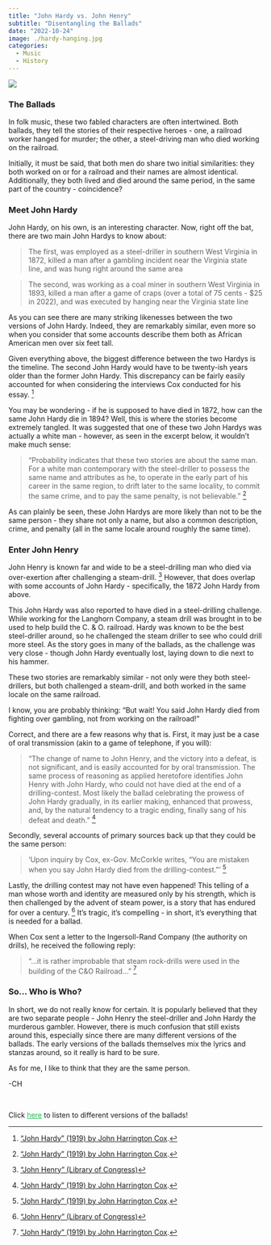 ```yaml
---
title: "John Hardy vs. John Henry"
subtitle: "Disentangling the Ballads"
date: "2022-10-24"
image: ./hardy-hanging.jpg
categories:
  - Music
  - History
---
```


![](./hardy-hanging.jpg){fig-alt="John Hardy on the gallows in WV, circa 1894." fig-align="center"}  

### The Ballads  

In folk music, these two fabled characters are often intertwined. Both ballads, they tell the stories of their respective heroes - one, a railroad worker hanged for murder; the other, a steel-driving man who died working on the railroad.

Initially, it must be said, that both men do share two initial similarities: they both worked on or for a railroad and their names are almost identical. Additionally, they both lived and died around the same period, in the same part of the country - coincidence?

### Meet John Hardy 

John Hardy, on his own, is an interesting character. Now, right off the bat, there are two main John Hardys to know about:

>   The first, was employed as a steel-driller in southern West Virginia in 1872, killed a man after a gambling incident near the Virginia state line, and was hung right around the same area

>   The second, was working as a coal miner in southern West Virginia in 1893, killed a man after a game of craps (over a total of 75 cents - $25 in 2022), and was executed by hanging near the Virginia state line

As you can see there are many striking likenesses between the two versions of John Hardy. Indeed, they are remarkably similar, even more so when you consider that some accounts describe them both as African American men over six feet tall.

Given everything above, the biggest difference between the two Hardys is the timeline. The second John Hardy would have to be twenty-ish years older than the former John Hardy. This discrepancy can be fairly easily accounted for when considering the interviews Cox conducted for his essay. [^1]

You may be wondering - if he is supposed to have died in 1872, how can the same John Hardy die in 1894? Well, this is where the stories become extremely tangled. It was suggested that one of these two John Hardys was actually a white man - however, as seen in the excerpt below, it wouldn't make much sense:

> "Probability indicates that these two stories are about the same man. For a white man contemporary with the steel-driller to possess the same name and attributes as he, to operate in the early part of his career in the same region, to drift later to the same locality, to commit the same crime, and to pay the same penalty, is not believable." [^1]

As can plainly be seen, these John Hardys are more likely than not to be the same person - they share not only a name, but also a common description, crime, and penalty (all in the same locale around roughly the same time).

### Enter John Henry

John Henry is known far and wide to be a steel-drilling man who died via over-exertion after challenging a steam-drill. [^2] However, that does overlap with some accounts of John Hardy - specifically, the 1872 John Hardy from above.  

This John Hardy was also reported to have died in a steel-drilling challenge. While working for the Langhorn Company, a steam drill was brought in to be used to help build the C. & O. railroad. Hardy was known to be the best steel-driller around, so he challenged the steam driller to see who could drill more steel. As the story goes in many of the ballads, as the challenge was very close - though John Hardy eventually lost, laying down to die next to his hammer.

These two stories are remarkably similar - not only were they both steel-drillers, but both challenged a steam-drill, and both worked in the same locale on the same railroad.

I know, you are probably thinking: "But wait! You said John Hardy died from fighting over gambling, not from working on the railroad!"

Correct, and there are a few reasons why that is. First, it may just be a case of oral transmission (akin to a game of telephone, if you will):

> "The change of name to John Henry, and the victory into a defeat, is not significant, and is easily accounted for by oral transmission. The same process of reasoning as applied heretofore identifies John Henry with John Hardy, who could not have died at the end of a drilling-contest. Most likely the ballad celebrating the prowess of John Hardy gradually, in its earlier making, enhanced that prowess, and, by the natural tendency to a tragic ending, finally sang of his defeat and death." [^1]

Secondly, several accounts of primary sources back up that they could be the same person:  

> 'Upon inquiry by Cox, ex-Gov. McCorkle writes, "You are mistaken when you say John Hardy died from the drilling-contest."' [^1]

Lastly, the drilling contest may not have even happened! This telling of a man whose worth and identity are measured only by his strength, which is then challenged by the advent of steam power, is a story that has endured for over a century. [^2] It's tragic, it's compelling - in short, it's everything that is needed for a ballad. 

When Cox sent a letter to the Ingersoll-Rand Company (the authority on drills), he received the following reply:

> "...it is rather improbable that steam rock-drills were used in the building of the C&O Railroad..." [^1]

### So... Who is Who?

In short, we do not really know for certain. It is popularly believed that they are two separate people - John Henry the steel-driller and John Hardy the murderous gambler. However, there is much confusion that still exists around this, especially since there are many different versions of the ballads. The early versions of the ballads themselves mix the lyrics and stanzas around, so it really is hard to be sure.

As for me, I like to think that they are the same person.

-CH  

<br>

Click [here](https://open.spotify.com/playlist/69RJFqDEP3B4oUwfGQq3j5?si=6a1ed24e35e646db){style="color: #1DB954;"} to listen to different versions of the ballads!

[^1]: ["John Hardy" (1919) by John Harrington Cox](https://en.m.wikisource.org/wiki/John_Hardy).
[^2]: ["John Henry" (Library of Congress)](https://www.loc.gov/item/ihas.200196572/)